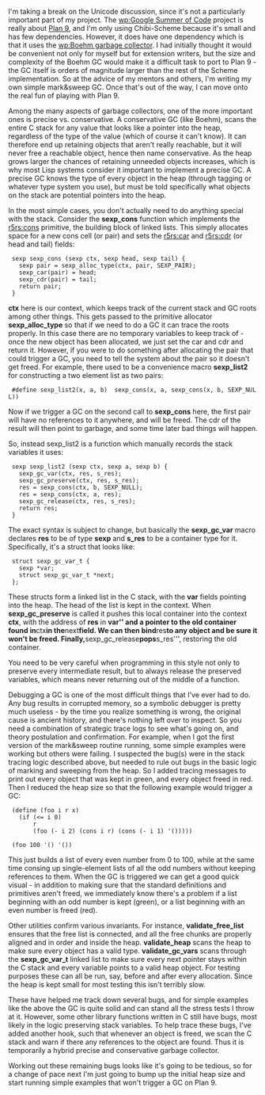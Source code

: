 
I'm taking a break on the Unicode discussion, since it's not a
particularly important part of my project.  The [[wp:Google Summer of Code]]
project is really about [[wp:Plan 9 from Bell Labs|Plan 9]], and I'm only
using Chibi-Scheme
because it's small and has few dependencies.  However, it does have
one dependency which is that it uses the [[wp:Boehm garbage collector]].
I had initially thought it would be convenient not only for myself
but for extension writers, but the size and complexity of the Boehm GC
would make it a difficult task to port to Plan 9 - the GC itself is
orders of magnitude larger than the rest of the Scheme implementation.
{{The Boehm GC is nearly a 1MB tarball, whereas the entire rest of the
Chibi-Scheme tarball including tests is less than 50kb.}}
So at the advice of my mentors and others, I'm writing my own simple
mark&sweep GC.  Once that's out of the way, I can move onto the real
fun of playing with Plan 9.

Among the many aspects of garbage collectors, one of the more
important ones is precise vs. conservative.  A conservative GC (like
Boehm), scans the entire C stack for any value that looks like a
pointer into the heap, regardless of the type of the value (which of
course it can't know).  It can therefore end up retaining objects that
aren't really reachable, but it will never free a reachable object,
hence then name conservative.  As the heap grows larger the chances of
retaining unneeded objects increases, which is why most Lisp systems
consider it important to implement a precise GC.  A precise GC knows
the type of every object in the heap (through tagging or whatever type
system you use), but must be told specifically what objects on the
stack are potential pointers into the heap.

In the most simple cases, you don't actually need to do anything
special with the stack.  Consider the '''sexp_cons'''{{Schemes more
commonly use a prefix of '''scm_''' or '''scheme_''' but Chibi was
designed to have a stand-alone library for reading and writing
[[wp:S-expression]]s, so I use the '''sexp_''' prefix.  Sexps are a
general format used not only in Lisp but in [[wp:SPKI]] and
[[wp:Natural Language Processing]].}}  function which implements the
[[r5rs:cons]] primitive, the building block of linked lists.  This
simply allocates space for a new cons cell (or pair) and sets the
[[r5rs:car]] and [[r5rs:cdr]] (or head and tail) fields:

  sexp sexp_cons (sexp ctx, sexp head, sexp tail) {
    sexp pair = sexp_alloc_type(ctx, pair, SEXP_PAIR);
    sexp_car(pair) = head;
    sexp_cdr(pair) = tail;
    return pair;
  }

'''ctx''' here is our context, which keeps track of the current stack
and GC roots among other things.{{In an upcoming version it will also
keep track of the heap, so instead of one global heap you can have
multiple independent VMs running with their own heaps, potentially on
their own native threads.}}  This gets passed to the primitive
allocator '''sexp_alloc_type''' so that if we need to do a GC it can
trace the roots properly.  In this case there are no temporary
variables to keep track of - once the new object has been allocated,
we just set the car and cdr and return it.  However, if you were to do
something after allocating the pair that could trigger a GC, you need
to tell the system about the pair so it doesn't get freed.  For
example, there used to be a convenience macro '''sexp_list2''' for
constructing a two element list as two pairs:

  #define sexp_list2(x, a, b)  sexp_cons(x, a, sexp_cons(x, b, SEXP_NULL))

Now if we trigger a GC on the second call to '''sexp_cons''' here, the
first pair will have no references to it anywhere, and will be freed.
The cdr of the result will then point to garbage, and some time later
bad things will happen.

So, instead sexp_list2 is a function which manually records the stack
variables it uses:

  sexp sexp_list2 (sexp ctx, sexp a, sexp b) {
    sexp_gc_var(ctx, res, s_res);
    sexp_gc_preserve(ctx, res, s_res);
    res = sexp_cons(ctx, b, SEXP_NULL);
    res = sexp_cons(ctx, a, res);
    sexp_gc_release(ctx, res, s_res);
    return res;
  }

The exact syntax is subject to change, but basically the
'''sexp_gc_var''' macro declares '''res''' to be of type '''sexp'''
and '''s_res''' to be a container type for it.  Specifically, it's a
struct that looks like:

  struct sexp_gc_var_t {
    sexp *var;
    struct sexp_gc_var_t *next;
  };

These structs form a linked list in the C stack, with the '''var'''
fields pointing into the heap.  The head of the list is kept in the
context.  When '''sexp_gc_preserve''' is called it pushes this local
container into the context '''ctx''', with the address of '''res''' in
'''var'' and a pointer to the old container found in '''ctx''' in the
'''next''' field.  We can then bind '''res''' to any object and be
sure it won't be freed.{{Note in this particular example we use the
same variable twice, consing '''res''' onto itself.  This is a useful
technique when building compound objects, but in this particular case
since the second allocation is the last, the second result could have
been bound to a separate, unprotected variable.}}  Finally,
'''sexp_gc_release''' pops '''s_res''', restoring the old container.

You need to be very careful when programming in this style not only to
preserve every intermediate result, but to always release the
preserved variables, which means never returning out of the middle of
a function.{{This is arguably good style anyway.}}

Debugging a GC is one of the most difficult things that I've ever had
to do.  Any bug results in corrupted memory, so a symbolic debugger is
pretty much useless - by the time you realize something is wrong, the
original cause is ancient history, and there's nothing left over to
inspect.  So you need a combination of strategic trace logs to see
what's going on, and theory postulation and confirmation.  For
example, when I got the first version of the mark&sweep routine
running{{That is, after the real first version of the GC which
naturally just kept allocating until it ran out of heap and then
died.}}, some simple examples were working but others were
failing.{{Fail pretty much always means segfault here.}}  I suspected
the bug(s) were in the stack tracing logic described above, but needed
to rule out bugs in the basic logic of marking and sweeping from the
heap.  So I added tracing messages to print out every object that was
kept in green, and every object freed in red.  Then I reduced the heap
size so that the following example would trigger a GC:

  (define (foo i r x)
    (if (<= i 0)
        r
        (foo (- i 2) (cons i r) (cons (- i 1) '()))))
  
  (foo 100 '() '())

This just builds a list of every even number from 0 to 100, while at
the same time consing up single-element lists of all the odd numbers
without keeping references to them.{{Keep in mind that Scheme requires
proper [[wp:Tail recursion|tail call optimization]], so when we
recurse here we overwrite the current call frame and the old values of
'''i''', '''r''' and '''x''' are no longer on the stack.}}  When the
GC is triggered we can get a good quick visual - in addition to making
sure that the standard definitions and primitives aren't freed, we
immediately know there's a problem if a list beginning with an odd
number is kept (green), or a list beginning with an even number is
freed (red).

Other utilities confirm various invariants.  For instance,
'''validate_free_list''' ensures that the free list is connected, and
all the free chunks are properly aligned and in order and inside the
heap.  '''validate_heap''' scans the heap to make sure every object
has a valid type.  '''validate_gc_vars''' scans through the
'''sexp_gc_var_t''' linked list to make sure every next pointer stays
within the C stack and every variable points to a valid heap object.
For testing purposes these can all be run, say, before and after every
allocation.  Since the heap is kept small for most testing this isn't
terribly slow.

These have helped me track down several bugs, and for simple examples
like the above the GC is quite solid and can stand all the stress
tests I throw at it.  However, some other library functions written in
C{{unfortunately including [[r5rs:load]] which we need to load the
initialization file}} still have bugs, most likely in the logic
preserving stack variables.  To help trace these bugs, I've added
another hook, such that whenever an object is freed, we scan the C
stack and warn if there any references to the object are found.  Thus
it is temporarily a hybrid precise and conservative garbage collector.

Working out these remaining bugs looks like it's going to be tedious,
so for a change of pace next I'm just going to bump up the initial
heap size and start running simple examples that won't trigger a GC on
Plan 9.
